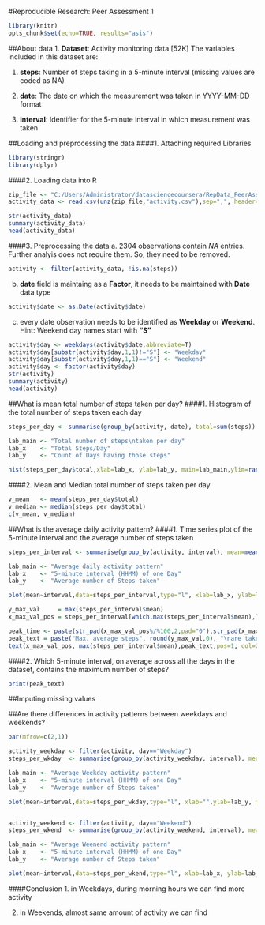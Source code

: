 #Reproducible Research: Peer Assessment 1
```r
library(knitr)
opts_chunk$set(echo=TRUE, results="asis")
```
##About data
1. **Dataset**: Activity monitoring data [52K]
The variables included in this dataset are:

1. **steps**: Number of steps taking in a 5-minute interval (missing values are coded as NA)

2. **date**: The date on which the measurement was taken in YYYY-MM-DD format

3. **interval**: Identifier for the 5-minute interval in which measurement was taken

##Loading and preprocessing the data
####1. Attaching required Libraries
```r
library(stringr)
library(dplyr)
```
####2. Loading data into R
```r
zip_file <- "C:/Users/Administrator/datasciencecoursera/RepData_PeerAssessment1/activity.zip"
activity_data <- read.csv(unz(zip_file,"activity.csv"),sep=",", header=T)

str(activity_data)
summary(activity_data)
head(activity_data)
```
####3. Preprocessing the data
  a. 2304 observations contain *NA* entries. Further analyis does not require them. So, they need to be removed.
```r
activity <- filter(activity_data, !is.na(steps))
```
  
  b. **date** field is maintaing as a **Factor**, it needs to be maintained with **Date** data type
```r
activity$date <- as.Date(activity$date)
```
  
  c. every date observation needs to be identified as **Weekday** or **Weekend**.  Hint: Weekend day names start with **"S"**
```r
activity$day <- weekdays(activity$date,abbreviate=T)
activity$day[substr(activity$day,1,1)!="S"] <- "Weekday"
activity$day[substr(activity$day,1,1)=="S"] <- "Weekend"
activity$day <- factor(activity$day)
str(activity)
summary(activity)
head(activity)
```
##What is mean total number of steps taken per day?
####1. Histogram of the total number of steps taken each day
```r
steps_per_day <- summarise(group_by(activity, date), total=sum(steps))

lab_main <- "Total number of steps\ntaken per day"
lab_x    <- "Total Steps/Day"
lab_y    <- "Count of Days having those steps"

hist(steps_per_day$total,xlab=lab_x, ylab=lab_y, main=lab_main,ylim=range(1:30),labels=T, col=rainbow(5)) 
```

####2. Mean and Median total number of steps taken per day
```r
v_mean   <- mean(steps_per_day$total)
v_median <- median(steps_per_day$total)
c(v_mean, v_median)
```

##What is the average daily activity pattern?
####1. Time series plot of the 5-minute interval and the average number of steps taken
```r
steps_per_interval <- summarise(group_by(activity, interval), mean=mean(steps))

lab_main <- "Average daily activity pattern"
lab_x    <- "5-minute interval (HHMM) of one Day"
lab_y    <- "Average number of Steps taken"

plot(mean~interval,data=steps_per_interval,type="l", xlab=lab_x, ylab=lab_y, main=lab_main)

y_max_val     = max(steps_per_interval$mean)
x_max_val_pos = steps_per_interval[which.max(steps_per_interval$mean),]$interval

peak_time <- paste(str_pad(x_max_val_pos%/%100,2,pad="0"),str_pad(x_max_val_pos%%100,2,pad="0"),sep=":")
peak_text = paste("Max. average steps", round(y_max_val,0), "\nare taken at", peak_time)
text(x_max_val_pos, max(steps_per_interval$mean),peak_text,pos=1, col=2)
```

####2. Which 5-minute interval, on average across all the days in the dataset, contains the maximum number of steps?
```r
print(peak_text)
```

##Imputing missing values

##Are there differences in activity patterns between weekdays and weekends?
```r
par(mfrow=c(2,1))

activity_weekday <- filter(activity, day=="Weekday")
steps_per_wkday  <- summarise(group_by(activity_weekday, interval), mean=mean(steps))

lab_main <- "Average Weekday activity pattern"
lab_x    <- "5-minute interval (HHMM) of one Day"
lab_y    <- "Average number of Steps taken"

plot(mean~interval,data=steps_per_wkday,type="l", xlab="",ylab=lab_y, main=lab_main)


activity_weekend <- filter(activity, day=="Weekend")
steps_per_wkend  <- summarise(group_by(activity_weekend, interval), mean=mean(steps))

lab_main <- "Average Weenend activity pattern"
lab_x    <- "5-minute interval (HHMM) of one Day"
lab_y    <- "Average number of Steps taken"

plot(mean~interval,data=steps_per_wkend,type="l", xlab=lab_x, ylab=lab_y, main=lab_main)
```

####Conclusion
1. in Weekdays, during morning hours we can find more activity

2. in Weekends, almost same amount of activity we can find
